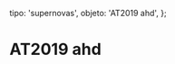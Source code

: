 
  tipo: 'supernovas',
  objeto: 'AT2019 ahd',
};

# AT2019 ahd

<Imagen
  src="registro/at2019-ahd_20190213_at2019ahd_20190214_gjcb.jpg"
  fecha="20190213"
  desc="En NGC 3423"
/>